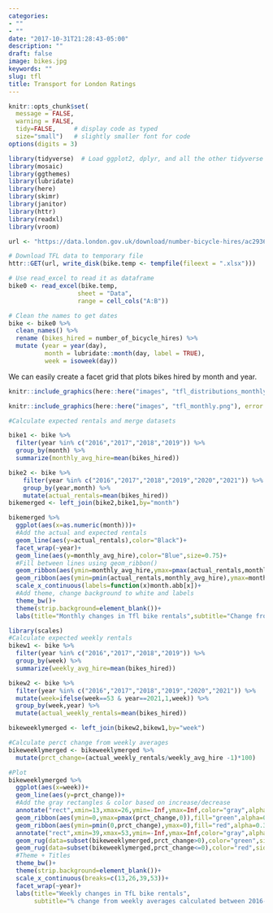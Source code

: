 ```yaml
---
categories:
- ""
- ""
date: "2017-10-31T21:28:43-05:00"
description: ""
draft: false
image: bikes.jpg
keywords: ""
slug: tfl
title: Transport for London Ratings
---
```

```r
knitr::opts_chunk$set(
  message = FALSE, 
  warning = FALSE, 
  tidy=FALSE,     # display code as typed
  size="small")   # slightly smaller font for code
options(digits = 3)

```


```r
library(tidyverse)  # Load ggplot2, dplyr, and all the other tidyverse packages
library(mosaic)
library(ggthemes)
library(lubridate)
library(here)
library(skimr)
library(janitor)
library(httr)
library(readxl)
library(vroom)
```

```r
url <- "https://data.london.gov.uk/download/number-bicycle-hires/ac29363e-e0cb-47cc-a97a-e216d900a6b0/tfl-daily-cycle-hires.xlsx"

# Download TFL data to temporary file
httr::GET(url, write_disk(bike.temp <- tempfile(fileext = ".xlsx")))

# Use read_excel to read it as dataframe
bike0 <- read_excel(bike.temp,
                   sheet = "Data",
                   range = cell_cols("A:B"))

# Clean the names to get dates
bike <- bike0 %>% 
  clean_names() %>% 
  rename (bikes_hired = number_of_bicycle_hires) %>% 
  mutate (year = year(day),
          month = lubridate::month(day, label = TRUE),
          week = isoweek(day))
```


We can easily create a facet grid that plots bikes hired by month and year.

```r
knitr::include_graphics(here::here("images", "tfl_distributions_monthly.png"), error = FALSE)
```


```r
knitr::include_graphics(here::here("images", "tfl_monthly.png"), error = FALSE)
```


```r
#Calculate expected rentals and merge datasets

bike1 <- bike %>% 
  filter(year %in% c("2016","2017","2018","2019")) %>% 
  group_by(month) %>% 
  summarize(monthly_avg_hire=mean(bikes_hired))

bike2 <- bike %>% 
    filter(year %in% c("2016","2017","2018","2019","2020","2021")) %>% 
    group_by(year,month) %>% 
    mutate(actual_rentals=mean(bikes_hired))
bikemerged <- left_join(bike2,bike1,by="month")

bikemerged %>% 
  ggplot(aes(x=as.numeric(month)))+
  #Add the actual and expected rentals
  geom_line(aes(y=actual_rentals),color="Black")+
  facet_wrap(~year)+
  geom_line(aes(y=monthly_avg_hire),color="Blue",size=0.75)+
  #Fill between lines using geom_ribbon()
  geom_ribbon(aes(ymin=monthly_avg_hire,ymax=pmax(actual_rentals,monthly_avg_hire)),fill="green",alpha=0.2)+
  geom_ribbon(aes(ymin=pmin(actual_rentals,monthly_avg_hire),ymax=monthly_avg_hire),fill="red",alpha=0.2)+
  scale_x_continuous(labels=function(x)month.abb[x])+
  #Add theme, change background to white and labels
  theme_bw()+
  theme(strip.background=element_blank())+
  labs(title="Monthly changes in Tfl bike rentals",subtitle="Change from monthly average shown in blue and calculated between 2016-2019",x="Month",y="Bike Rentals")
```


```r
library(scales)
#Calculate expected weekly rentals
bikew1 <- bike %>% 
  filter(year %in% c("2016","2017","2018","2019")) %>% 
  group_by(week) %>% 
  summarize(weekly_avg_hire=mean(bikes_hired))

bikew2 <- bike %>% 
  filter(year %in% c("2016","2017","2018","2019","2020","2021")) %>% 
  mutate(week=ifelse(week==53 & year==2021,1,week)) %>% 
  group_by(week,year) %>% 
  mutate(actual_weekly_rentals=mean(bikes_hired)) 

bikeweeklymerged <- left_join(bikew2,bikew1,by="week")

#Calculate perct change from weekly averages
bikeweeklymerged <- bikeweeklymerged %>% 
  mutate(prct_change=(actual_weekly_rentals/weekly_avg_hire -1)*100)

#Plot
bikeweeklymerged %>% 
  ggplot(aes(x=week))+
  geom_line(aes(y=prct_change))+
  #Add the gray rectangles & color based on increase/decrease
  annotate("rect",xmin=13,xmax=26,ymin=-Inf,ymax=Inf,color="gray",alpha=0.1)+
  geom_ribbon(aes(ymin=0,ymax=pmax(prct_change,0)),fill="green",alpha=0.3)+
  geom_ribbon(aes(ymin=pmin(0,prct_change),ymax=0),fill="red",alpha=0.3)+
  annotate("rect",xmin=39,xmax=53,ymin=-Inf,ymax=Inf,color="gray",alpha=0.1)+
  geom_rug(data=subset(bikeweeklymerged,prct_change>0),color="green",sides="b",alpha=0.3)+
  geom_rug(data=subset(bikeweeklymerged,prct_change<=0),color="red",sides="b",alpha=0.3)+
  #Theme + Titles
  theme_bw()+
  theme(strip.background=element_blank())+
  scale_x_continuous(breaks=c(13,26,39,53))+
  facet_wrap(~year)+
  labs(title="Weekly changes in TfL bike rentals", 
       subtitle="% change from weekly averages calculated between 2016-2019",x="week",y="% change")
```


<!-- ```{r tfl_percent_change, echo=FALSE, out.width="100%"} -->
<!-- knitr::include_graphics("/img/tfl_weekly.png", error = FALSE) -->
<!-- ``` -->
